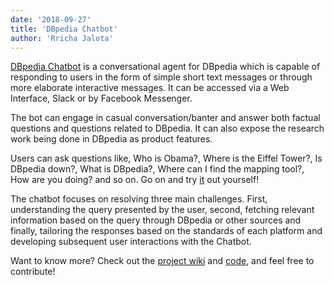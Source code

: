 ```yaml
---
date: '2018-09-27'
title: 'DBpedia Chatbot'
author: 'Rricha Jalota'
---
```


[DBpedia Chatbot](http://chat.dbpedia.org/) is a conversational agent for DBpedia which is capable of responding to users in the form of simple short text messages or through more elaborate interactive messages. It can be accessed via a Web Interface, Slack or by Facebook Messenger.

The bot can engage in casual conversation/banter and answer both factual questions and questions related to DBpedia. It can also expose the research work being done in DBpedia as product features.

Users can ask questions like, Who is Obama?, Where is the Eiffel Tower?, Is DBpedia down?, What is DBpedia?, Where can I find the mapping tool?, How are you doing? and so on. Go on and try [it](http://chat.dbpedia.org/) out yourself!

The chatbot focuses on resolving three main challenges. First, understanding the query presented by the user, second, fetching relevant information based on the query through DBpedia or other sources and finally, tailoring the responses based on the standards of each platform and developing subsequent user interactions with the Chatbot.

Want to know more? Check out the [project wiki](https://github.com/dbpedia/chatbot/wiki/GSoC-2017:-Chatbot-for-DBpedia) and [code](https://github.com/dbpedia/chatbot), and feel free to contribute!
